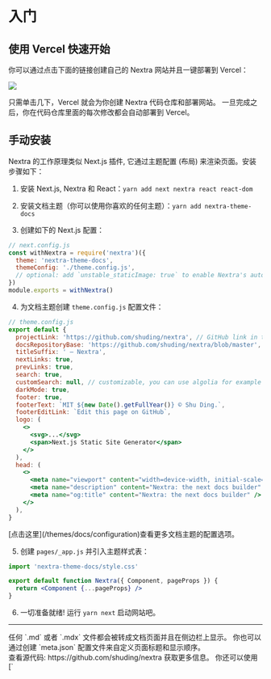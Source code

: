 # 入门

## 使用 Vercel 快速开始

你可以通过点击下面的链接创建自己的 Nextra 网站并且一键部署到 Vercel：

[![](https://vercel.com/button)](https://vercel.com/new/clone?demo-description=Markdown%20powered%20docs%20site.%20Built%20with%20Next.js.&demo-image=https%3A%2F%2Fnextra.vercel.app%2Fdemo.png&demo-title=Documentation%20Starter%20Kit&demo-url=https%3A%2F%2Fnextra.vercel.app%2F&project-name=nextjs-docs&repository-name=nextjs-docs&s=https%3A%2F%2Fgithub.com%2Fshuding%2Fnextra&from=templates)

只需单击几下，Vercel 就会为你创建 Nextra 代码仓库和部署网站。
一旦完成之后，你在代码仓库里面的每次修改都会自动部署到 Vercel。

## 手动安装

Nextra 的工作原理类似 Next.js 插件, 它通过主题配置 (布局) 来渲染页面。安装步骤如下：

1. 安装 Next.js, Nextra 和 React：`yarn add next nextra react react-dom`

2. 安装文档主题（你可以使用你喜欢的任何主题）：`yarn add nextra-theme-docs`

3. 创建如下的 Next.js 配置：

```jsx
// next.config.js
const withNextra = require('nextra')({
  theme: 'nextra-theme-docs',
  themeConfig: './theme.config.js',
  // optional: add `unstable_staticImage: true` to enable Nextra's auto image import
})
module.exports = withNextra()
```

4. 为文档主题创建 `theme.config.js` 配置文件：

```jsx
// theme.config.js
export default {
  projectLink: 'https://github.com/shuding/nextra', // GitHub link in the navbar
  docsRepositoryBase: 'https://github.com/shuding/nextra/blob/master', // base URL for the docs repository
  titleSuffix: ' – Nextra',
  nextLinks: true,
  prevLinks: true,
  search: true,
  customSearch: null, // customizable, you can use algolia for example
  darkMode: true,
  footer: true,
  footerText: `MIT ${new Date().getFullYear()} © Shu Ding.`,
  footerEditLink: `Edit this page on GitHub`,
  logo: (
    <>
      <svg>...</svg>
      <span>Next.js Static Site Generator</span>
    </>
  ),
  head: (
    <>
      <meta name="viewport" content="width=device-width, initial-scale=1.0" />
      <meta name="description" content="Nextra: the next docs builder" />
      <meta name="og:title" content="Nextra: the next docs builder" />
    </>
  ),
}
```


<Callout>
  [点击这里](/themes/docs/configuration)查看更多文档主题的配置选项。
</Callout>

5. 创建 `pages/_app.js` 并引入主题样式表：

```jsx
import 'nextra-theme-docs/style.css'

export default function Nextra({ Component, pageProps }) {
  return <Component {...pageProps} />
}
```

6. 一切准备就绪! 运行 `yarn next` 启动网站吧。

---

<span id="sidebar-and-anchor-links" />
<Callout>
  任何 `.md` 或者 `.mdx` 文件都会被转成文档页面并且在侧边栏上显示。
  你也可以通过创建 `meta.json` 配置文件来自定义页面标题和显示顺序。<br /> 
  查看源代码: https://github.com/shuding/nextra 获取更多信息。
</Callout>

<Callout>
你还可以使用 [`<style jsx>`](https://nextjs.org/docs/basic-features/built-in-css-support#css-in-js) 来设置 `theme.config.js` 中的元素样式。
</Callout>
